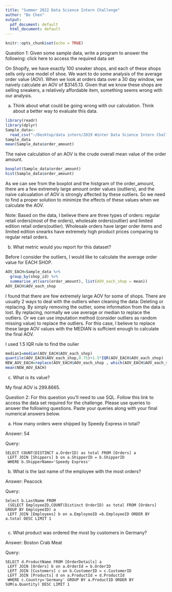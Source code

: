 ```yaml
---
title: "Summer 2022 Data Science Intern Challenge"
author: "Bo Chen"
output:
  pdf_document: default
  html_document: default
---
```


```r
knitr::opts_chunk$set(echo = TRUE)
```
Question 1: Given some sample data, write a program to answer the following: click here to access the required data set

On Shopify, we have exactly 100 sneaker shops, and each of these shops sells only one model of shoe. We want to do some analysis of the average order value (AOV). When we look at orders data over a 30 day window, we naively calculate an AOV of $3145.13. Given that we know these shops are selling sneakers, a relatively affordable item, something seems wrong with our analysis.

a) Think about what could be going wrong with our calculation. Think about a better way to evaluate this data. 

```r
library(readr)
library(dplyr)
Sample_data<- 
  read_csv("~/Desktop/data intern/2019 Winter Data Science Intern Challenge Data Set - Sheet1.csv")
Sample_data
mean(Sample_data$order_amount)
```

The naive calculation of an AOV is the crude overall mean value of the order amount.

```r
boxplot(Sample_data$order_amount)
hist(Sample_data$order_amount)
```

As we can see from the boxplot and the histgram of the order_amount, there are a few extremely large amount order values (outliers),
and the naive calcualation of AOV is strongly affected by these outliers. So we need to find a proper solution to minimize the effects of these values when we calculate the
AOV.

Note: Based on the data, I believe there are three types of orders: regular retail orders(most of the orders), wholesale orders(outlier) and limited edition retail orders(outlier). Wholesale orders have larger order items and limited edition snearks have extremely high product prices comparing to regular retail orders.

b) What metric would you report for this dataset?

Before I consider the outliers, I would like to calculate the average order value for EACH SHOP.
```r
AOV_EACH=Sample_data %>%
  group_by(shop_id) %>%
  summarise_at(vars(order_amount), list(AOV_each_shop = mean))
AOV_EACH$AOV_each_shop
```

I found that there are few extremely large AOV for some of shops. There are usually 2 ways to deal with the outliers when cleaning the data: Deleting or replacing.
By simply removing the outlier, some information from the data is lost.
By replacing, normally we use average or median to replace the outliers. Or we can use imputation method (consider outliers as random missing value) to replace the outliers. 
For this case, I believe to replace these large AOV values with the MEDIAN is suffcient enough to
calculate the final AOV.

I used 1.5 IQR rule to find the oulier
```r
median1=median(AOV_EACH$AOV_each_shop)
quantile(AOV_EACH$AOV_each_shop,0.75)+1.5*IQR(AOV_EACH$AOV_each_shop)
NEW_AOV_EACH=replace(AOV_EACH$AOV_each_shop , which(AOV_EACH$AOV_each_shop>446.0569) , median1)
mean(NEW_AOV_EACH)
```

c) What is its value?

My final AOV is 299.8665.

\newpage
Question 2: For this question you’ll need to use SQL. Follow this link to access the data set required for the challenge. Please use queries to answer the following questions. Paste your queries along with your final numerical answers below.

a) How many orders were shipped by Speedy Express in total? 

Answer: 54

Query:

    SELECT COUNT(DISTINCT a.OrderID) as total FROM [Orders] a 
     LEFT JOIN [Shippers] b on a.ShipperID = b.ShipperID
     WHERE b.ShipperName='Speedy Express'


b) What is the last name of the employee with the most orders? 

Answer: Peacock

Query:

    Select b.LastName FROM 
     (SELECT EmployeeID,COUNT(Distinct OrderID) as total FROM [Orders] GROUP BY EmployeeID) a 
     LEFT JOIN [Employees] b on a.EmployeeID =b.EmployeeID ORDER BY a.total DESC LIMIT 1
     
c) What product was ordered the most by customers in Germany? 

Answer: Boston Crab Meat

Query:

    SELECT d.ProductName FROM [OrderDetails] a 
     LEFT JOIN [Orders] b on a.OrderId = b.OrderID 
     LEFT JOIN [Customers] c on b.CustomerID = c.CustomerID
     LEFT JOIN [Products] d on a.ProductId = d.ProductId
     WHERE c.Country='Germany' GROUP BY a.ProductID ORDER BY SUM(a.Quantity) DESC LIMIT 1
    
